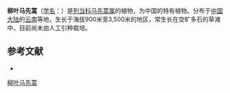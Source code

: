 {{Speciesbox
| name = 柳叶马先蒿
| status = 
| status_system = 
| image =
| genus = Pedicularis
| species = salicifolia
| authority = Bonati
}}

'''柳叶马先蒿'''（[[学名|学名]]：{{lang|la|''Pedicularis salicifolia''}}）是[[列当科|列当科]][[马先蒿属|马先蒿属]]的植物，为中国的特有植物。分布于[[中国大陆|中国大陆]]的[[云南|云南]]等地，生长于海拔900米至3,500米的地区，常生长在空旷多石的草滩中，目前尚未由人工引种栽培。

== 参考文献 ==
<div class="references-small">
* {{cite web| url =http://www.bioinfo.cn/db05/KmzwSpecies.php?action=view&id=21459| title =柳叶马先蒿| work =《中国高等植物数据库全库》| publisher =中国科学院微生物研究所| author =昆明植物研究所| accessdate =2009-02-25| deadurl =yes| archiveurl =https://web.archive.org/web/20160305055226/http://www.bioinfo.cn/db05/KmzwSpecies.php?action=view&id=21459| archivedate =2016-03-05}}
</div>
{{Taxonbar|from=Q11109497}}

[[Category:马先蒿属|柳叶马先蒿]]


{{植物小作品}}